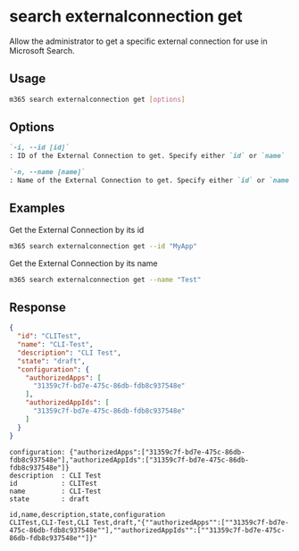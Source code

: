 
# search externalconnection get

Allow the administrator to get a specific external connection for use in Microsoft Search.

## Usage

```sh
m365 search externalconnection get [options]
```

## Options

```md defintion-list
`-i, --id [id]`
: ID of the External Connection to get. Specify either `id` or `name`

`-n, --name [name]`
: Name of the External Connection to get. Specify either `id` or `name`
```

<Global />

## Examples

Get the External Connection by its id

```sh
m365 search externalconnection get --id "MyApp"
```

Get the External Connection by its name

```sh
m365 search externalconnection get --name "Test"
```

## Response

<Tabs>
  <TabItem value="JSON">

  ```json
  {
    "id": "CLITest",
    "name": "CLI-Test",
    "description": "CLI Test",
    "state": "draft",
    "configuration": {
      "authorizedApps": [
        "31359c7f-bd7e-475c-86db-fdb8c937548e"
      ],
      "authorizedAppIds": [
        "31359c7f-bd7e-475c-86db-fdb8c937548e"
      ]
    }
  }
  ```

  </TabItem>
  <TabItem value="Text">

  ```text
  configuration: {"authorizedApps":["31359c7f-bd7e-475c-86db-fdb8c937548e"],"authorizedAppIds":["31359c7f-bd7e-475c-86db-fdb8c937548e"]}
  description  : CLI Test
  id           : CLITest
  name         : CLI-Test
  state        : draft
  ```

  </TabItem>
  <TabItem value="CSV">

  ```csv
  id,name,description,state,configuration
  CLITest,CLI-Test,CLI Test,draft,"{""authorizedApps"":[""31359c7f-bd7e-475c-86db-fdb8c937548e""],""authorizedAppIds"":[""31359c7f-bd7e-475c-86db-fdb8c937548e""]}"
  ```

  </TabItem>
</Tabs>

